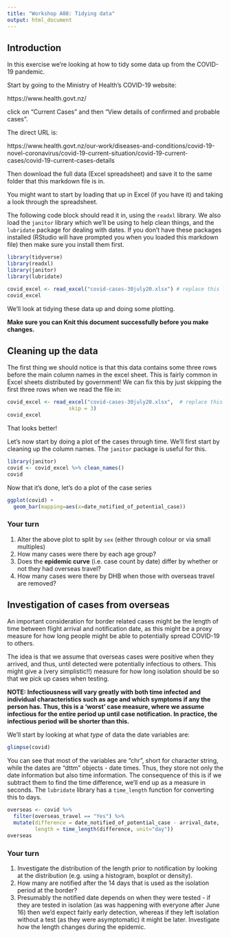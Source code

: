 ```yaml
---
title: "Workshop A08: Tidying data"
output: html_document
---
```


## Introduction

In this exercise we're looking at how to tidy some data up from the COVID-19 pandemic.

Start by going to the Ministry of Health's COVID-19 website:

https://www.health.govt.nz/

click on "Current Cases" and then "View details of confirmed and probable cases".

The direct URL is:

https://www.health.govt.nz/our-work/diseases-and-conditions/covid-19-novel-coronavirus/covid-19-current-situation/covid-19-current-cases/covid-19-current-cases-details

Then download the full data (Excel spreadsheet) and save it to the same folder that this markdown file is in.

You might want to start by loading that up in Excel (if you have it) and taking a look through the spreadsheet.

The following code block should read it in, using the `readxl` library. We also load the `janitor` library which we'll be using to help clean things, and the `lubridate` package for dealing with dates. If you don't have these packages installed (RStudio will have prompted you when you loaded this markdown file) then make sure you install them first.

```r
library(tidyverse)
library(readxl)
library(janitor)
library(lubridate)

covid_excel <- read_excel("covid-cases-30july20.xlsx") # replace this line with the file you downloaded
covid_excel
```

We'll look at tidying these data up and doing some plotting.

**Make sure you can Knit this document successfully before you make changes.**

## Cleaning up the data

The first thing we should notice is that this data contains some three rows before the main column names in the excel sheet. This is fairly common in Excel sheets distributed by government! We can fix this by just skipping the first three rows when we read the file in:

```r
covid_excel <- read_excel("covid-cases-30july20.xlsx",  # replace this line with the file you downloaded
                    skip = 3)
covid_excel
```

That looks better!

Let's now start by doing a plot of the cases through time. We'll first start by cleaning up the column names. The `janitor` package is useful for this.

```r
library(janitor)
covid <- covid_excel %>% clean_names()
covid
```

Now that it's done, let's do a plot of the case series

```r
ggplot(covid) +
  geom_bar(mapping=aes(x=date_notified_of_potential_case))
```

### Your turn

1. Alter the above plot to split by `sex` (either through colour or via small multiples)
2. How many cases were there by each age group?
3. Does the **epidemic curve** (i.e. case count by date) differ by whether or not they had overseas travel?
4. How many cases were there by DHB when those with overseas travel are removed?

## Investigation of cases from overseas

An important consideration for border related cases might be the length of time between flight arrival and notification date, as this might be a proxy measure for how long people might be able to potentially spread COVID-19 to others.

The idea is that we assume that overseas cases were positive when they arrived, and thus, until detected were potentially infectious to others. This might give a (very simplistic!!) measure for how long isolation should be so that we pick up cases when testing.

**NOTE: Infectiousness will vary greatly with both time infected and individual characteristics such as age and which symptoms if any the person has. Thus, this is a 'worst' case measure, where we assume infectious for the entire period up until case notification. In practice, the infectious period will be shorter than this.**

We'll start by looking at what *type* of data the date variables are:

```r
glimpse(covid)
```

You can see that most of the variables are "chr", short for character string, while the dates are "dttm" objects - date times. Thus, they store not only the date information but also time information. The consequence of this is if we subtract them to find the time difference, we'll end up as a measure in seconds. The `lubridate` library has a `time_length` function for converting this to days.

```r
overseas <- covid %>%
  filter(overseas_travel == "Yes") %>%
  mutate(difference = date_notified_of_potential_case - arrival_date,
         length = time_length(difference, unit="day"))
overseas
```

### Your turn

1. Investigate the distribution of the length prior to notification by looking at the distribution (e.g. using a histogram, boxplot or density).
2. How many are notified after the 14 days that is used as the isolation period at the border?
3. Presumably the notified date depends on when they were tested - if they are tested in isolation (as was happening with everyone after June 16) then we'd expect fairly early detection, whereas if they left isolation without a test (as they were asymptomatic) it might be later. Investigate how the length changes during the epidemic.

